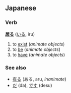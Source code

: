 ==Japanese==
===Verb===
'''[[居]]る''' ([[いる]], iru)

# to [[exist]] (''animate objects'')
# to [[be]] (''animate objects'')
# to [[have]] (''animate objects'')

===See also===
*[[有る]] (ある, aru, ''inanimate'')
*[[だ]] (da), [[です]] (desu)